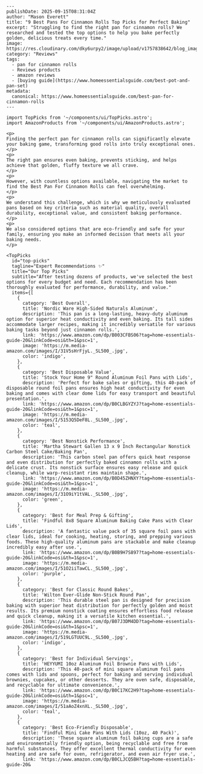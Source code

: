 ```mdx
---
publishDate: 2025-09-15T08:31:04Z
author: "Mason Everett"
title: "9 Best Pans For Cinnamon Rolls Top Picks for Perfect Baking"
excerpt: "Struggling to find the right pan for cinnamon rolls? We researched and tested the top options to help you bake perfectly golden, delicious treats every time."
image: https://res.cloudinary.com/dky6urpy2/image/upload/v1757838642/blog_image_1757838642_i4gxjx.webp
category: "Reviews"
tags:
  - pan for cinnamon rolls
  - Reviews products
  - amazon reviews
  - [buying guide](https://www.homeessentialsguide.com/best-pot-and-pan-set)
metadata:
  canonical: https://www.homeessentialsguide.com/best-pan-for-cinnamon-rolls
---

import TopPicks from '~/components/ui/TopPicks.astro';
import AmazonProducts from '~/components/ui/AmazonProducts.astro';

<p>
Finding the perfect pan for cinnamon rolls can significantly elevate your baking game, transforming good rolls into truly exceptional ones.
</p>
<p>
The right pan ensures even baking, prevents sticking, and helps achieve that golden, fluffy texture we all crave.
</p>
<p>
However, with countless options available, navigating the market to find the Best Pan For Cinnamon Rolls can feel overwhelming.
</p>
<p>
We understand this challenge, which is why we meticulously evaluated pans based on key criteria such as material quality, overall durability, exceptional value, and consistent baking performance.
</p>
<p>
We also considered options that are eco-friendly and safe for your family, ensuring you make an informed decision that meets all your baking needs.
</p>

<TopPicks
  id="top-picks"
  tagline="Expert Recommendations ✨"
  title="Our Top Picks"
  subtitle="After testing dozens of products, we've selected the best options for every budget and need. Each recommendation has been thoroughly evaluated for performance, durability, and value."
  items={[
    {
      category: 'Best Overall',
      title: 'Nordic Ware High-Sided Naturals Aluminum',
      description: 'This pan is a long-lasting, heavy-duty aluminum option for superior heat conductivity and even baking. Its tall sides accommodate larger recipes, making it incredibly versatile for various baking tasks beyond just cinnamon rolls.',
      link: 'https://www.amazon.com/dp/B003CFBS06?tag=home-essentials-guide-20&linkCode=osi&th=1&psc=1',
      image: 'https://m.media-amazon.com/images/I/31V5sHrFjyL._SL500_.jpg',
      color: 'indigo',
    },
    {
      category: 'Best Disposable Value',
      title: 'Stock Your Home 9" Round Aluminum Foil Pans with Lids',
      description: 'Perfect for bake sales or gifting, this 40-pack of disposable round foil pans ensures high heat conductivity for even baking and comes with clear dome lids for easy transport and beautiful presentation.',
      link: 'https://www.amazon.com/dp/B0CLBGYZYJ?tag=home-essentials-guide-20&linkCode=osi&th=1&psc=1',
      image: 'https://m.media-amazon.com/images/I/5153Q5DeF8L._SL500_.jpg',
      color: 'teal',
    },
    {
      category: 'Best Nonstick Performance',
      title: 'Martha Stewart Gallen 13 x 9 Inch Rectangular Nonstick Carbon Steel Cake/Baking Pan',
      description: 'This carbon steel pan offers quick heat response and even distribution for perfectly baked cinnamon rolls with a delicate crust. Its nonstick surface ensures easy release and quick cleanup, while warp-resistant rims maintain shape.',
      link: 'https://www.amazon.com/dp/B0D45ZHNXY?tag=home-essentials-guide-20&linkCode=osi&th=1&psc=1',
      image: 'https://m.media-amazon.com/images/I/31O9iY1tVAL._SL500_.jpg',
      color: 'green',
    },
    {
      category: 'Best for Meal Prep & Gifting',
      title: 'Findful 8x8 Square Aluminum Baking Cake Pans with Clear Lids',
      description: 'A fantastic value pack of 35 square foil pans with clear lids, ideal for cooking, heating, storing, and prepping various foods. These high-quality aluminum pans are stackable and make cleanup incredibly easy after use.',
      link: 'https://www.amazon.com/dp/B0B9H7S897?tag=home-essentials-guide-20&linkCode=osi&th=1&psc=1',
      image: 'https://m.media-amazon.com/images/I/51O2iiTawCL._SL500_.jpg',
      color: 'purple',
    },
    {
      category: 'Best for Classic Round Bakes',
      title: 'Wilton Ever-Glide Non-Stick Round Pan',
      description: 'This durable steel pan is designed for precision baking with superior heat distribution for perfectly golden and moist results. Its premium nonstick coating ensures effortless food release and quick cleanup, making it a versatile kitchen essential.',
      link: 'https://www.amazon.com/dp/B07J3DM4DD?tag=home-essentials-guide-20&linkCode=osi&th=1&psc=1',
      image: 'https://m.media-amazon.com/images/I/519LGTUUC9L._SL500_.jpg',
      color: 'indigo',
    },
    {
      category: 'Best for Individual Servings',
      title: 'HEYYUMI 10oz Aluminum Foil Brownie Pans with Lids',
      description: 'This 40-pack of mini square aluminum foil pans comes with lids and spoons, perfect for baking and serving individual brownies, cupcakes, or other desserts. They are oven safe, disposable, and recyclable for ultimate convenience.',
      link: 'https://www.amazon.com/dp/B0C17KC2H9?tag=home-essentials-guide-20&linkCode=osi&th=1&psc=1',
      image: 'https://m.media-amazon.com/images/I/51aAoZ4xnXL._SL500_.jpg',
      color: 'teal',
    },
    {
      category: 'Best Eco-Friendly Disposable',
      title: 'Findful Mini Cake Pans With Lids (10oz, 40 Pack)',
      description: 'These square aluminum foil baking cups are a safe and environmentally friendly option, being recyclable and free from harmful substances. They offer excellent thermal conductivity for even heating and are safe for oven, refrigerator, and even air fryer use.',
      link: 'https://www.amazon.com/dp/B0CLJCQ5BH?tag=home-essentials-guide-20&